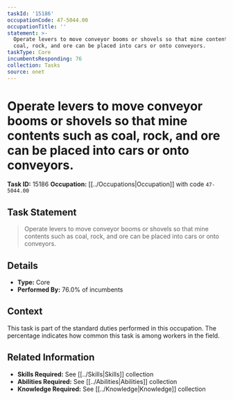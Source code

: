 ```yaml
---
taskId: '15186'
occupationCode: 47-5044.00
occupationTitle: ''
statement: >-
  Operate levers to move conveyor booms or shovels so that mine contents such as
  coal, rock, and ore can be placed into cars or onto conveyors.
taskType: Core
incumbentsResponding: 76
collection: Tasks
source: onet
---
```

# Operate levers to move conveyor booms or shovels so that mine contents such as coal, rock, and ore can be placed into cars or onto conveyors.

**Task ID:** 15186
**Occupation:** [[../Occupations|Occupation]] with code `47-5044.00`

## Task Statement

> Operate levers to move conveyor booms or shovels so that mine contents such as coal, rock, and ore can be placed into cars or onto conveyors.

## Details

- **Type:** Core
- **Performed By:** 76.0% of incumbents

## Context

This task is part of the standard duties performed in this occupation. The percentage indicates how common this task is among workers in the field.

## Related Information

- **Skills Required:** See [[../Skills|Skills]] collection
- **Abilities Required:** See [[../Abilities|Abilities]] collection
- **Knowledge Required:** See [[../Knowledge|Knowledge]] collection
